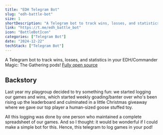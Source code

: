 ```yaml
---
title: "EDH Telegram Bot"
slug: "edh-battle-bot"
size: 1
shortDescription: "A Telegram bot to track wins, losses, and statistics in your EDH pods"
link: "https://t.me/edh_battle_bot"
icon: "BattleBotIcon"
categories: ["Telegram Bot"]
date: "2024-12-22"
techStack: ["Telegram Bot"]
---
```


A Telegram bot to track wins, losses, and statistics in your EDH/Commander Magic: The Gathering pods!
[Fully open source](https://github.com/0xEljh/edh-telegram-bot)

## Backstory
Last year my playgroup decided to try something fun: we started logging our games and wins, which started weekly goading/banter over who's been rising up the leaderboard and culminated in a little Christmas giveaway where we gave our top player a human-sized goose stuffed toy.

All this logging was done by one person who maintained a complete spreadsheet of our games. And so I thought: it would be wonderful if I could make a simple bot for this. Hence, this telegram to log games in your pod!


